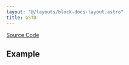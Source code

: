 ```yaml
---
layout: "@/layouts/block-docs-layout.astro"
title: GSTD
---
```



<PythonDocsDisplay docstring={docstring} />

[Source Code](https://github.com/flojoy-ai/blocks/blob/main/blocks/SCIPY/STATS/GSTD/GSTD.py)

## Example
